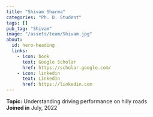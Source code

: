 ```yaml
---
title: "Shivam Sharma"
categories: "Ph. D. Student"
tags: []
pub_tag: "Shivam"
image: "/assets/team/Shivam.jpg"
about:
  id: hero-heading
  links:
    - icon: book
      text: Google Scholar
      href: https://scholar.google.com/
    - icon: linkedin
      text: LinkedIn
      href: https://linkedin.com
---
```


:::{#hero-heading}
**Topic:** Understanding driving performance on hilly roads
 <br>
**Joined in** July, 2022
:::